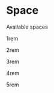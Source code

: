 
<Meta title="Tokens/Space" />

<style>{`
  .wrapper {
    display: flex;
    justify-content: flex-start;
    align-items: center;
  }

  .content {
    margin-right: 2rem;
  }

  .space-1 {
    height: 1rem;
    width: 1rem;
    background-color: #bbb;
  }

  .space-2 {
    height: 2rem;
    width: 2rem;
    background-color: #bbb;
  }

  .space-3 {
    height: 3rem;
    width: 3rem;
    background-color: #bbb;
  }

  .space-4 {
    height: 4rem;
    width: 4rem;
    background-color: #bbb;
  }

  .space-5 {
    height: 5rem;
    width: 5rem;
    background-color: #bbb;
  }

  .text {
    font-wight: bold;
    margin: 0;
    text-align: center;
  }
`}</style>

# Space

Available spaces

<div className="wrapper">
  <div className="content">
    <p className="text">1rem</p>
    <div className="space-1" />
  </div>
  <div className="content">
    <p className="text">2rem</p>
    <div className="space-2" />
  </div>
  <div className="content">
    <p className="text">3rem</p>
    <div className="space-3" />
  </div>
  <div className="content">
    <p className="text">4rem</p>
    <div className="space-4" />
  </div>
  <div className="content">
    <p className="text">5rem</p>
    <div className="space-5" />
  </div>
</div>
